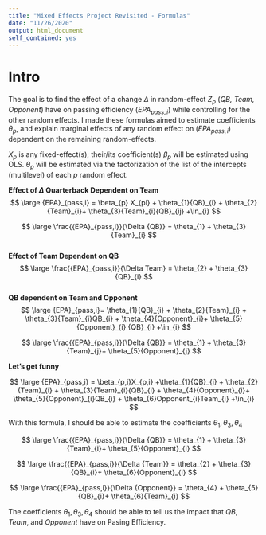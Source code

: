 ```yaml
---
title: "Mixed Effects Project Revisited - Formulas"
date: "11/26/2020"
output: html_document
self_contained: yes
---
```


# Intro
The goal is to find the effect of a change $\Delta$ in random-effect $Z_{p}$ (*QB, Team, Opponent*) have on passing efficiency $(EPA_{pass,i})$ while controlling for the other random effects. I made these formulas aimed to estimate coefficients $\theta_{p}$, and explain marginal effects of any random effect on $(EPA_{pass,i})$ dependent on the remaining random-effects. 

$X_{p}$ is any fixed-effect(s); their/its coefficient(s) $\beta_{p}$ will be estimated using OLS. $\theta_{p}$ will be estimated via the factorization of the list of the intercepts (multilevel) of each $p$ random effect.

**Effect of $\Delta$ Quarterback Dependent on Team**
$$
\large {EPA}_{pass,i} = \beta_{p} X_{pi} + \theta_{1}{QB}_{i} + \theta_{2}{Team}_{i}+ \theta_{3}{Team}_{i}{QB}_{ij} +\in_{i}
$$  

$$
\large 
\frac{{EPA}_{pass,i}}{\Delta {QB}} = \theta_{1} + \theta_{3}{Team}_{i} 
$$  
**Effect of Team Dependent on QB**
$$
\large 
\frac{{EPA}_{pass,i}}{\Delta Team} = \theta_{2} + \theta_{3}{QB}_{i}  
$$  
**QB dependent on Team and Opponent**
$$ 
\large
{EPA}_{pass,i}= \theta_{1}{QB}_{i} + \theta_{2}{Team}_{i} + \theta_{3}{Team}_{i}QB_{i} + \theta_{4}{Opponent}_{i}+ \theta_{5}{Opponent}_{i} {QB}_{i} +\in_{i}
$$

$$
\large 
\frac{{EPA}_{pass,i}}{\Delta {QB}} = \theta_{1} + \theta_{3}{Team}_{j}+ \theta_{5}{Opponent}_{j} 
$$  


**Let's get funny**

$$
\large
{EPA}_{pass,i} = \beta_{p,i}X_{p,i} +\theta_{1}{QB}_{i} + \theta_{2}{Team}_{i} + \theta_{3}{Team}_{i}{QB}_{i} + \theta_{4}{Opponent}_{i}+ \theta_{5}{Opponent}_{i}QB_{i} + \theta_{6}Opponent_{i}Team_{i} +\in_{i}
$$

With this formula, I should be able to estimate the coefficients $\theta_{1},\theta_{3},\theta_{4}$

$$
\large 
\frac{{EPA}_{pass,i}}{\Delta {QB}} = \theta_{1} + \theta_{3}{Team}_{i}+ \theta_{5}{Opponent}_{i} 
$$ 

$$
\large 
\frac{{EPA}_{pass,i}}{\Delta {Team}} = \theta_{2} + \theta_{3}{QB}_{i}+ \theta_{6}{Opponent}_{i} 
$$ 

$$
\large 
\frac{{EPA}_{pass,i}}{\Delta {Opponent}} = \theta_{4} + \theta_{5}{QB}_{i}+ \theta_{6}{Team}_{i} 
$$ 

The coefficients $\theta_{1},\theta_{3},\theta_{4}$ should be able to tell us the impact that $QB$, $Team$, and $Opponent$ have on Pasing Efficiency.


